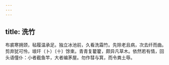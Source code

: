 ```yaml
---
---
---
```

title: 洗竹
---



布裘寒拥颈，毡履温承足。独立冰池前，久看洗霜竹。先除老且病，次去纤而曲。剪弃犹可怜，琅玕（卜）〔十〕馀束。青青复籊籊，颇异凡草木。依然若有情，回头语僮仆：小者截鱼竿，大者编茅屋。勿作彗与箕，而令粪土辱。